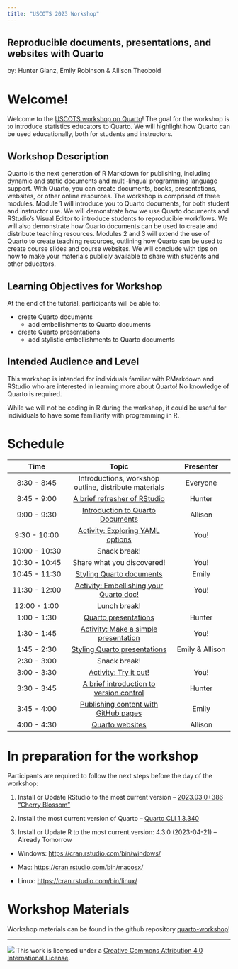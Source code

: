 ```yaml
---
title: "USCOTS 2023 Workshop"
---
```


## Reproducible documents, presentations, and websites with Quarto

by: Hunter Glanz, Emily Robinson & Allison Theobold

# Welcome!

Welcome to the [USCOTS workshop on Quarto](causeweb.org/cause/uscots/uscots23/w04-reproducible-documents-presentations-and-websites-quarto-room-106)! The goal for the workshop is to introduce statistics educators to Quarto. We will highlight how Quarto can be used educationally, both for students and instructors.

## Workshop Description

Quarto is the next generation of R Markdown for publishing, including dynamic and static documents and multi-lingual programming language support. With Quarto, you can create documents, books, presentations, websites, or other online resources. The workshop is comprised of three modules. Module 1 will introduce you to Quarto documents, for both student and instructor use. We will demonstrate how we use Quarto documents and RStudio's Visual Editor to introduce students to reproducible workflows. We will also demonstrate how Quarto documents can be used to create and distribute teaching resources. Modules 2 and 3 will extend the use of Quarto to create teaching resources, outlining how Quarto can be used to create course slides and course websites. We will conclude with tips on how to make your materials publicly available to share with students and other educators.

## Learning Objectives for Workshop

At the end of the tutorial, participants will be able to:

-   create Quarto documents
    -   add embellishments to Quarto documents
-   create Quarto presentations
    -   add stylistic embellishments to Quarto documents

## Intended Audience and Level

This workshop is intended for individuals familiar with RMarkdown and RStudio who are interested in learning more about Quarto! No knowledge of Quarto is required.

While we will not be coding in R during the workshop, it could be useful for individuals to have some familiarity with programming in R.

# Schedule

|     Time      |                                          Topic                                          |    Presenter    |
|:-----------------:|:---------------------------------:|:-----------------:|
|  8:30 - 8:45  |                  Introductions, workshop outline, distribute materials                  |    Everyone     |
|  8:45 - 9:00  |           [A brief refresher of RStudio](/materials/01-rstudio-refresher.qmd)           |     Hunter      |
|  9:00 - 9:30  |            [Introduction to Quarto Documents](/materials/02-quarto-docs.qmd)            |     Allison     |
| 9:30 - 10:00  |       [Activity: Exploring YAML options](/materials/02-activity-quarto-yaml.qmd)        |      You!       |
| 10:00 - 10:30 |                                      Snack break!                                       |                 |
| 10:30 - 10:45 |                               Share what you discovered!                                |      You!       |
| 10:45 - 11:30 |         [Styling Quarto documents](/materials/03-styling-quarto-docs.qmd)          |      Emily      |
| 11:30 - 12:00 |         [Activity: Embellishing your Quarto doc!](/materials/03-activity-styling-quarto-docs.qmd)         |      You!       |
| 12:00 - 1:00  |                                      Lunch break!                                       |                 |
|  1:00 - 1:30  |             [Quarto presentations](/materials/04-quarto-presentations.qmd)              |     Hunter      |
|  1:30 - 1:45  | [Activity: Make a simple presentation](/materials/04-activity-quarto-presentations.qmd) |      You!       |
|  1:45 - 2:30  |     [Styling Quarto presentations](/materials/05-styling-quarto-presentations.qmd)      | Emily & Allison |
|  2:30 - 3:00  |                                      Snack break!                                       |                 |
|  3:00 - 3:30  |    [Activity: Try it out!](/materials/05-activity-styling-quarto-presentations.qmd)     |      You!       |
|  3:30 - 3:45  |      [A brief introduction to version control](/materials/06-version-control.qmd)       |     Hunter      |
|  3:45 - 4:00  |          [Publishing content with GitHub pages](/materials/07-publishing.qmd)           |      Emily      |
|  4:00 - 4:30  |                     [Quarto websites](/materials/07-publishing.qmd)                     |     Allison     |

# In preparation for the workshop

Participants are required to follow the next steps before the day of the workshop:

1.  Install or Update RStudio to the most current version -- [2023.03.0+386 "Cherry Blossom"](https://posit.co/download/rstudio-desktop/)

2.  Install the most current version of Quarto -- [Quarto CLI 1.3.340](https://quarto.org/docs/get-started/)

3.  Install or Update R to the most current version: 4.3.0 (2023-04-21) -- Already Tomorrow

-   Windows: <https://cran.rstudio.com/bin/windows/>

-   Mac: <https://cran.rstudio.com/bin/macosx/>

-   Linux: <https://cran.rstudio.com/bin/linux/>

# Workshop Materials

Workshop materials can be found in the github repository [quarto-workshop](https://github.com/atheobold/uscots-quarto)!

------------------------------------------------------------------------

![](https://i.creativecommons.org/l/by/4.0/88x31.png) This work is licensed under a [Creative Commons Attribution 4.0 International License](https://creativecommons.org/licenses/by/4.0/).
